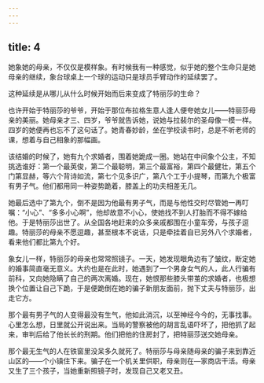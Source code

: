 ```yaml
---
---
---
```

title: 4
---



她象她的母亲，不仅仅是模样象。有时候我有一种感觉，似乎她的整个生命只是她母亲的继续，象台球桌上一个球的运动只是球员手臂动作的延续罢了。

这种延续是从哪儿从什么时候开始而后来变成了特丽莎的生命？

也许开始于特丽莎的爷爷，开始于那位布拉格生意人逢人便夸她女儿——特丽莎母亲的美丽。她母亲才三、四岁，爷爷就告诉她，说她与拉裴尔的圣母像一模一样。四岁的她便再也忘不了这句话了。她青春妙龄，坐在学校读书时，总是不听老师的课，想着与自己相象的那幅画。

该结婚的时候了，她有九个求婚者，围着她跪成一圈。她站在中间象个公主，不知挑选谁好：第一个最英俊，第二个最聪明，第三个最富裕，第四个最健壮，第五个门第显赫，等六个背诗如流，第七个见多识广，第八个工于小提琴，而第九个极富有男子气。他们都用同一种姿势跪着，膝盖上的功夫相差无几。

她最后选中了第九个，倒不是因为他最有男子气，而是与他性交时尽管她一再叮嘱：“小心”、“多多小心啊”，他却故意不小心，使她找不到人打胎而不得不嫁给他。于是特丽莎出世了。从全国各地赶来的众多亲戚都围在小童车旁，与孩子逗趣。特丽莎的母亲不愿逗趣，甚至根本不说话，只是牵挂着自已另外八个求婚者，看来他们都比第九个好。

象女儿一样，特丽莎的母亲也常常照镜子。一天，她发现眼角边有了皱纹，断定她的婚事简直毫无意义。大约也是在此时，她遇到了一个男身女气的人，此人行骗有前科，又向她隐瞒了自己的两次离婚。现在，她恨那些膝头带茧的求婚者，也极想换个位置让自己下跪，于是便跪倒在她的骗子新朋友面前，抛下丈夫与特丽莎，出走它方。

那个最有男子气的人变得最没有生气，他如此消沉，以至神经今今的，无事找事。心里怎么想，日里就公开说出来。当局的警察被他的胡言乱语吓坏了，把他抓了起来，审判后给了他长长的刑期。他们把他的住房封了，把特丽莎送交她母亲。

那个最无生气的人在铁窗里没呆多久就死了。特丽莎与母亲随母亲的骗子来到靠近山区的——个小镇住下来。骗子在一个机关里供职，母亲则在—家商店干活。母亲又生了三个孩子，当她重新照镜子时，发现自己又老又丑。